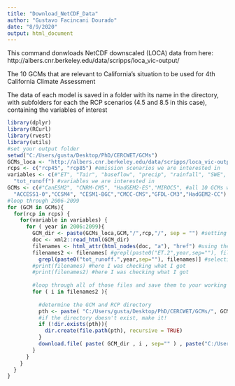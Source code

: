 ---
title: "Download_NetCDF_Data"
author: "Gustavo Facincani Dourado"
date: "8/9/2020"
output: html_document
---


This command donwloads NetCDF downscaled (LOCA) data from here: http://albers.cnr.berkeley.edu/data/scripps/loca_vic-output/

The 10 GCMs that are relevant to California's situation to be used for 4th California Climate Assessment

The data of each model is saved in a folder with its name in the directory, with subfolders for each the RCP scenarios (4.5 and 8.5 in this case), containing the variables of interest
```{r}
library(dplyr)
library(RCurl) 
library(rvest)
library(utils)
#set your output folder
setwd("C:/Users/gusta/Desktop/PhD/CERCWET/GCMs")
GCMs_loca <- "http://albers.cnr.berkeley.edu/data/scripps/loca_vic-output/"
rcps <- c("rcp45", "rcp85") #emission scenarios we are interested in
variables <- c(#"ET", "Tair", "baseflow", "precip", "rainfall", "SWE", "runoff", "snow_melt", "snowfall", 
  "tot_runoff") #variables we are interested in
GCMs <- c(#"CanESM2", "CNRM-CM5", "HadGEM2-ES","MIROC5", #all 10 GCMs we are interested in #these we already have
  "ACCESS1‐0","CCSM4", "CESM1-BGC","CMCC-CMS","GFDL-CM3","HadGEM2-CC") #these are the ones we need
#loop through 2006-2099
for (GCM in GCMs){
  for(rcp in rcps) {
    for(variable in variables) {
      for ( year in 2006:2099){
        GCM_dir <- paste(GCMs_loca,GCM,"/",rcp,"/", sep = "") #setting the path to find the data online
        doc <- xml2::read_html(GCM_dir)
        filenames <- html_attr(html_nodes(doc, "a"), "href") #using the website's structure to select the data we want in the available links
        filenames2 <- filenames[ #grepl(paste0("ET.2",year,sep=""), filenames) | grepl(paste0("Tair",year,sep=""), filenames)| grepl(paste0("baseflow" ,year,sep=""), filenames) | grepl(paste0("precip",year,sep="") , filenames) | grepl(paste0("rainfall" ,year,sep=""), filenames) | grepl(paste0("SWE",year,sep=""), filenames) | grepl(paste0("runoff",year,sep=""), filenames) | grepl(paste0("snow_melt",year,sep=""), filenames) | grepl(paste0("snowfall",year,sep=""), filenames) | 
          grepl(paste0("tot_runoff.",year,sep=""), filenames)] #selecting the names of each variable we want, so R downloads what we want
        #print(filenames) #here I was checking what I got
        #print(filenames2) #here I was checking what I got
        
        #loop through all of those files and save them to your working directory
        for ( i in filenames2 ){ 
          
          #determine the GCM and RCP directory
          pth <- paste( "C:/Users/gusta/Desktop/PhD/CERCWET/GCMs/", GCM,"/", rcp,"/" , sep="" )
          #if the directory doesn't exist, make it!
          if (!dir.exists(pth)){
            dir.create(file.path(pth), recursive = TRUE)
          }
          download.file( paste( GCM_dir , i , sep="" ) , paste("C:/Users/gusta/Desktop/PhD/CERCWET/GCMs/", GCM,"/", rcp,"/" , i, sep="" ) , mode="wb" )
        }	
      }
    }
  }
}



```
